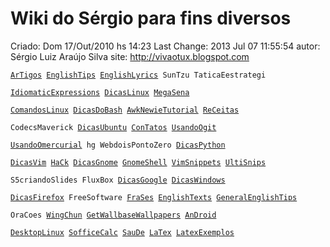=Wiki do Sérgio para fins diversos=

Criado: Dom 17/Out/2010 hs 14:23
Last Change: 2013 Jul 07 11:55:54
autor: Sérgio Luiz Araújo Silva
site: http://vivaotux.blogspot.com

 [[ArTigos]] [[EnglishTips]] [[EnglishLyrics]] SunTzu TaticaEestrategi

 [[IdiomaticExpressions]] [[DicasLinux]] [[MegaSena]]

 [[ComandosLinux]] [[DicasDoBash]] [[AwkNewieTutorial]] [[ReCeitas]]

 CodecsMaverick [[DicasUbuntu]] [[ConTatos]] [[UsandoOgit]]

 [[UsandoOmercurial]] hg WebdoisPontoZero [[DicasPython]]

 [[DicasVim]] [[HaCk]] [[DicasGnome]] [[GnomeShell]] [[VimSnippets]] [[UltiSnips]]

 S5criandoSlides FluxBox [[DicasGoogle]] [[DicasWindows]]

 [[DicasFirefox]] FreeSoftware [[FraSes]] [[EnglishTexts]] [[GeneralEnglishTips]]

 OraCoes [[WingChun]] [[GetWallbaseWallpapers]] [[AnDroid]]

 [[DesktopLinux]] [[SofficeCalc]] [[SauDe]] [[LaTex]] [[LatexExemplos]]

